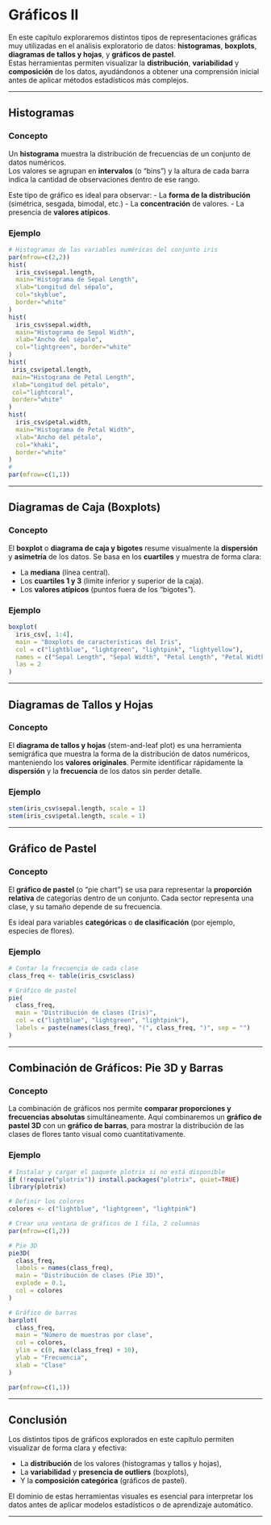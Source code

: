 

\twocolumn
\onecolumn


# Gráficos II

En este capítulo exploraremos distintos tipos de representaciones gráficas muy utilizadas en el análisis exploratorio de datos: **histogramas**, **boxplots**, **diagramas de tallos y hojas**, y **gráficos de pastel**.  
Estas herramientas permiten visualizar la **distribución**, **variabilidad** y **composición** de los datos, ayudándonos a obtener una comprensión inicial antes de aplicar métodos estadísticos más complejos.

---

## Histogramas

### Concepto

Un **histograma** muestra la distribución de frecuencias de un conjunto de datos numéricos.  
Los valores se agrupan en **intervalos** (o “bins”) y la altura de cada barra indica la cantidad de observaciones dentro de ese rango.

Este tipo de gráfico es ideal para observar:
- La **forma de la distribución** (simétrica, sesgada, bimodal, etc.)
- La **concentración** de valores.
- La presencia de **valores atípicos**.

### Ejemplo

```r
# Histogramas de las variables numéricas del conjunto iris
par(mfrow=c(2,2))
hist(
  iris_csv$sepal.length,
  main="Histograma de Sepal Length",
  xlab="Longitud del sépalo",
  col="skyblue",
  border="white"
)
hist(
  iris_csv$sepal.width,
  main="Histograma de Sepal Width",
  xlab="Ancho del sépalo",
  col="lightgreen", border="white"
)
hist(
 iris_csv$petal.length,
 main="Histograma de Petal Length",
 xlab="Longitud del pétalo",
 col="lightcoral",
 border="white"
)
hist(
  iris_csv$petal.width,
  main="Histograma de Petal Width",
  xlab="Ancho del pétalo",
  col="khaki",
  border="white"
)
#
par(mfrow=c(1,1))
```

---

## Diagramas de Caja (Boxplots)

### Concepto

El **boxplot** o **diagrama de caja y bigotes** resume visualmente la **dispersión** y **asimetría** de los datos.
Se basa en los **cuartiles** y muestra de forma clara:

* La **mediana** (línea central).
* Los **cuartiles 1 y 3** (límite inferior y superior de la caja).
* Los **valores atípicos** (puntos fuera de los “bigotes”).

### Ejemplo

```r
boxplot(
  iris_csv[, 1:4],
  main = "Boxplots de características del Iris",
  col = c("lightblue", "lightgreen", "lightpink", "lightyellow"),
  names = c("Sepal Length", "Sepal Width", "Petal Length", "Petal Width"),
  las = 2
)
```

---

## Diagramas de Tallos y Hojas

### Concepto

El **diagrama de tallos y hojas** (stem-and-leaf plot) es una herramienta semigráfica que muestra la forma de la distribución de datos numéricos, manteniendo los **valores originales**.
Permite identificar rápidamente la **dispersión** y la **frecuencia** de los datos sin perder detalle.

### Ejemplo

```r
stem(iris_csv$sepal.length, scale = 1)
stem(iris_csv$petal.length, scale = 1)
```

---

## Gráfico de Pastel

### Concepto

El **gráfico de pastel** (o “pie chart”) se usa para representar la **proporción relativa** de categorías dentro de un conjunto.
Cada sector representa una clase, y su tamaño depende de su frecuencia.

Es ideal para variables **categóricas** o **de clasificación** (por ejemplo, especies de flores).

### Ejemplo

```r
# Contar la frecuencia de cada clase
class_freq <- table(iris_csv$class)

# Gráfico de pastel
pie(
  class_freq,
  main = "Distribución de clases (Iris)",
  col = c("lightblue", "lightgreen", "lightpink"),
  labels = paste(names(class_freq), "(", class_freq, ")", sep = "")
)
```

---

## Combinación de Gráficos: Pie 3D y Barras

### Concepto

La combinación de gráficos nos permite **comparar proporciones y frecuencias absolutas** simultáneamente.
Aquí combinaremos un **gráfico de pastel 3D** con un **gráfico de barras**, para mostrar la distribución de las clases de flores tanto visual como cuantitativamente.

### Ejemplo

```r
# Instalar y cargar el paquete plotrix si no está disponible
if (!require("plotrix")) install.packages("plotrix", quiet=TRUE)
library(plotrix)

# Definir los colores
colores <- c("lightblue", "lightgreen", "lightpink")

# Crear una ventana de gráficos de 1 fila, 2 columnas
par(mfrow=c(1,2))

# Pie 3D
pie3D(
  class_freq,
  labels = names(class_freq),
  main = "Distribución de clases (Pie 3D)",
  explode = 0.1,
  col = colores
)

# Gráfico de barras
barplot(
  class_freq,
  main = "Número de muestras por clase",
  col = colores,
  ylim = c(0, max(class_freq) + 10),
  ylab = "Frecuencia",
  xlab = "Clase"
)

par(mfrow=c(1,1))
```

---

## Conclusión

Los distintos tipos de gráficos explorados en este capítulo permiten visualizar de forma clara y efectiva:

* La **distribución** de los valores (histogramas y tallos y hojas),
* La **variabilidad** y **presencia de outliers** (boxplots),
* Y la **composición categórica** (gráficos de pastel).

El dominio de estas herramientas visuales es esencial para interpretar los datos antes de aplicar modelos estadísticos o de aprendizaje automático.

---
